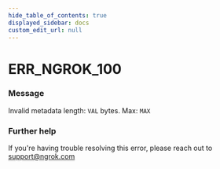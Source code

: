 ```yaml
---
hide_table_of_contents: true
displayed_sidebar: docs
custom_edit_url: null
---
```



# ERR_NGROK_100

### Message

Invalid metadata length: `VAL` bytes. Max: `MAX`

### Further help

If you're having trouble resolving this error, please reach out to [support@ngrok.com](mailto:support@ngrok.com?subject=Help%20with%20ERR_NGROK_100)

<ErrorDetails error="err_ngrok_100" />
